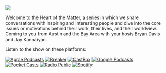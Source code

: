 
![](./logo2.jpg) 

Welcome to the Heart of the Matter, a series in which we share conversations with inspiring and interesting people and dive into the core issues or motivations behind their work, their lives, and their worldview. Coming to you from Austin and the Bay Area with your hosts Bryan Davis and Jay Kannaiyan.

Listen to the show on these platforms:

[![](https://d12xoj7p9moygp.cloudfront.net/images/podcast/logo-square/006/apple_podcasts.png "Apple Podcasts")][1]
[![](https://d12xoj7p9moygp.cloudfront.net/images/podcast/logo-square/006/breaker.png "Breaker")][2]
[![](https://d12xoj7p9moygp.cloudfront.net/images/podcast/logo-square/006/castbox.png "CastBox")][3]
[![](https://d12xoj7p9moygp.cloudfront.net/images/podcast/logo-square/006/google_podcasts.png "Google Podcasts")][4]
[![](https://d12xoj7p9moygp.cloudfront.net/images/podcast/logo-square/006/pocket_casts.png "Pocket Casts")][5]
[![](https://d12xoj7p9moygp.cloudfront.net/images/podcast/logo-square/006/radiopublic.png "Radio Public")][6]
[![](https://d12xoj7p9moygp.cloudfront.net/images/podcast/logo-square/006/spotify.png "Spotify")][7]


[1]: <https://podcasts.apple.com/us/podcast/the-heart-of-the-matter/id1509391541> "Apple Podcasts"
[2]: <https://www.breaker.audio/the-heart-of-the-matter-3> "Breaker"
[3]: <https://castbox.fm/channel/the-heart-of-the-matter-id2795672> "CastBox"
[4]: <https://www.google.com/podcasts?feed=aHR0cHM6Ly9hbmNob3IuZm0vcy8xZDljNmNhYy9wb2RjYXN0L3Jzcw==> "Google Podcasts"
[5]: <https://pca.st/8iii4hdn> "Pocket Casts"
[6]: <https://radiopublic.com/the-heart-of-the-matter-GMwDjN> "Radio Public"
[7]: <https://open.spotify.com/show/1ZvTtMTKLpXl1xnDuCpFWb> "Spotify"